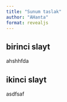 ```yaml
---
title: "Sunum taslak"
author: "AHanta"
format: revealjs
---
```


## birinci slayt

ahshhfda

## ikinci slayt

asdfsaf